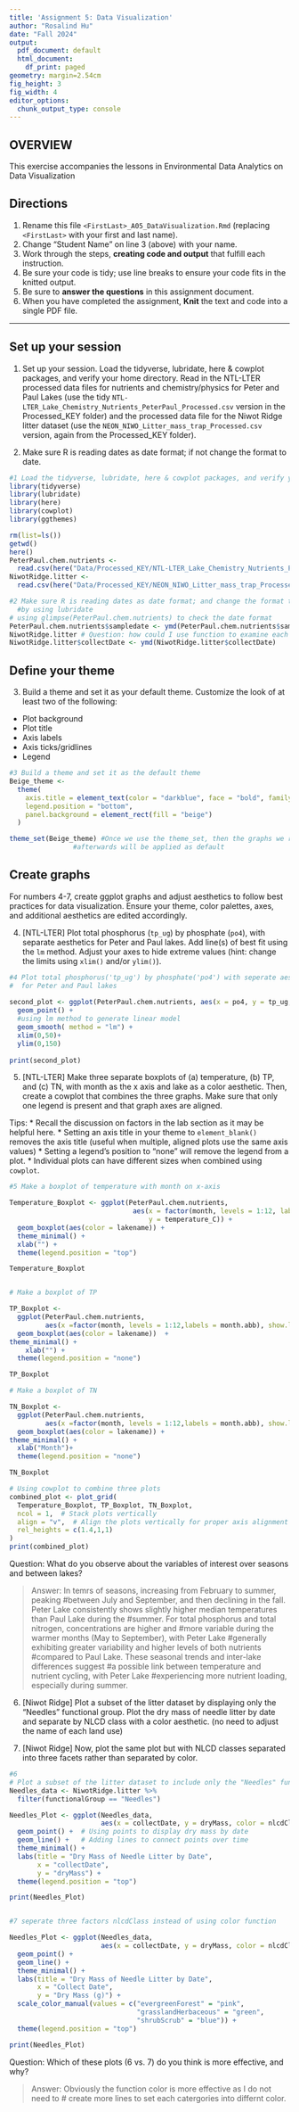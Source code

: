 ```yaml
---
title: 'Assignment 5: Data Visualization'
author: "Rosalind Hu"
date: "Fall 2024"
output:
  pdf_document: default
  html_document:
    df_print: paged
geometry: margin=2.54cm
fig_height: 3
fig_width: 4
editor_options:
  chunk_output_type: console
---
```


## OVERVIEW

This exercise accompanies the lessons in Environmental Data Analytics on Data Visualization 

## Directions
1. Rename this file `<FirstLast>_A05_DataVisualization.Rmd` (replacing `<FirstLast>` with your first and last name).
2. Change "Student Name" on line 3 (above) with your name.
3. Work through the steps, **creating code and output** that fulfill each instruction.
4. Be sure your code is tidy; use line breaks to ensure your code fits in the knitted output.
5. Be sure to **answer the questions** in this assignment document.
6. When you have completed the assignment, **Knit** the text and code into a single PDF file.

---

## Set up your session 

1. Set up your session. Load the tidyverse, lubridate, here & cowplot packages, and verify your home directory. Read in the NTL-LTER processed data files for nutrients and chemistry/physics for Peter and Paul Lakes (use the tidy `NTL-LTER_Lake_Chemistry_Nutrients_PeterPaul_Processed.csv` version in the Processed_KEY folder) and the processed data file for the Niwot Ridge litter dataset (use the `NEON_NIWO_Litter_mass_trap_Processed.csv` version, again from the Processed_KEY folder). 

2. Make sure R is reading dates as date format; if not change the format to date.

```r
#1 Load the tidyverse, lubridate, here & cowplot packages, and verify your home directory.
library(tidyverse)
library(lubridate)
library(here)
library(cowplot)
library(ggthemes)

rm(list=ls())
getwd()
here()
PeterPaul.chem.nutrients <- 
  read.csv(here("Data/Processed_KEY/NTL-LTER_Lake_Chemistry_Nutrients_PeterPaul_Processed.csv"), stringsAsFactors = TRUE)
NiwotRidge.litter <-
  read.csv(here("Data/Processed_KEY/NEON_NIWO_Litter_mass_trap_Processed.csv"), stringsAsFactors = TRUE)

#2 Make sure R is reading dates as date format; and change the format to date 
  #by using lubridate
# using glimpse(PeterPaul.chem.nutrients) to check the date format
PeterPaul.chem.nutrients$sampledate <- ymd(PeterPaul.chem.nutrients$sampledate)
NiwotRidge.litter # Question: how could I use function to examine each data property, like how to check Sampledate as Date format
NiwotRidge.litter$collectDate <- ymd(NiwotRidge.litter$collectDate)
```
## Define your theme
3. Build a theme and set it as your default theme. Customize the look of at least two of the following: 
 * Plot background
 * Plot title
 * Axis labels
 * Axis ticks/gridlines
 * Legend

```r
#3 Build a theme and set it as the default theme
Beige_theme <-
  theme(
    axis.title = element_text(color = "darkblue", face = "bold", family = "Times New Roman"),
    legend.position = "bottom",
    panel.background = element_rect(fill = "beige")
  )

theme_set(Beige_theme) #Once we use the theme_set, then the graphs we run 
                #afterwards will be applied as default
```

## Create graphs
For numbers 4-7, create ggplot graphs and adjust aesthetics to follow best practices for data visualization. Ensure your theme, color palettes, axes, and additional aesthetics are edited accordingly.

4. [NTL-LTER] Plot total phosphorus (`tp_ug`) by phosphate (`po4`), with separate aesthetics for Peter and Paul lakes. Add line(s) of best fit using the `lm` method. Adjust your axes to hide extreme values (hint: change the limits using `xlim()` and/or `ylim()`).

```r
#4 Plot total phosphorus('tp_ug') by phosphate('po4') with seperate aesthetics 
#  for Peter and Paul lakes
  
second_plot <- ggplot(PeterPaul.chem.nutrients, aes(x = po4, y = tp_ug, color = lakename)) +
  geom_point() +  
  #using lm method to generate linear model
  geom_smooth( method = "lm") + 
  xlim(0,50)+
  ylim(0,150)
  
print(second_plot)

```


5. [NTL-LTER] Make three separate boxplots of (a) temperature, (b) TP, and (c) TN, with month as the x axis and lake as a color aesthetic. Then, create a cowplot that combines the three graphs. Make sure that only one legend is present and that graph axes are aligned. 

Tips:
* Recall the discussion on factors in the lab section as it may be helpful here. 
* Setting an axis title in your theme to `element_blank()` removes the axis title (useful when multiple, aligned plots use the same axis values)
* Setting a legend's position to "none" will remove the legend from a plot.
* Individual plots can have different sizes when combined using `cowplot`.

```r
#5 Make a boxplot of temperature with month on x-axis

Temperature_Boxplot <- ggplot(PeterPaul.chem.nutrients,
                               aes(x = factor(month, levels = 1:12, labels = month.abb),
                                   y = temperature_C)) +
  geom_boxplot(aes(color = lakename)) +
  theme_minimal() +
  xlab("") +
  theme(legend.position = "top")

Temperature_Boxplot


# Make a boxplot of TP

TP_Boxplot <-
  ggplot(PeterPaul.chem.nutrients, 
         aes(x =factor(month, levels = 1:12,labels = month.abb), show.legend = F, y = tp_ug)) +
  geom_boxplot(aes(color = lakename))  +
theme_minimal() +
    xlab("") +
  theme(legend.position = "none")

TP_Boxplot

# Make a boxplot of TN

TN_Boxplot <-
  ggplot(PeterPaul.chem.nutrients,
         aes(x =factor(month, levels = 1:12,labels = month.abb), show.legend = F, y = tn_ug)) +
  geom_boxplot(aes(color = lakename)) +
theme_minimal() +
  xlab("Month")+
  theme(legend.position = "none")

TN_Boxplot

# Using cowplot to combine three plots
combined_plot <- plot_grid(
  Temperature_Boxplot, TP_Boxplot, TN_Boxplot,  
  ncol = 1,  # Stack plots vertically
  align = "v",  # Align the plots vertically for proper axis alignment
  rel_heights = c(1.4,1,1)
)
print(combined_plot)

```

Question: What do you observe about the variables of interest over seasons and between lakes? 

> Answer: In temrs of seasons, increasing from February to summer, peaking 
#between July and September, and then declining in the fall. Peter Lake 
consistently shows slightly higher median temperatures than Paul Lake during the
#summer. For total phosphorus and total nitrogen, concentrations are higher and 
#more variable during the warmer months (May to September), with Peter Lake 
#generally exhibiting greater variability and higher levels of both nutrients 
#compared to Paul Lake. These seasonal trends and inter-lake differences suggest
#a possible link between temperature and nutrient cycling, with Peter Lake 
#experiencing more nutrient loading, especially during summer.

6. [Niwot Ridge] Plot a subset of the litter dataset by displaying only the "Needles" functional group. Plot the dry mass of needle litter by date and separate by NLCD class with a color aesthetic. (no need to adjust the name of each land use)

7. [Niwot Ridge] Now, plot the same plot but with NLCD classes separated into three facets rather than separated by color. 

```r
#6
# Plot a subset of the litter dataset to include only the "Needles" functional group
Needles_data <- NiwotRidge.litter %>% 
  filter(functionalGroup == "Needles")

Needles_Plot <- ggplot(Needles_data, 
                       aes(x = collectDate, y = dryMass, color = nlcdClass)) +
  geom_point() +  # Using points to display dry mass by date
  geom_line() +   # Adding lines to connect points over time
  theme_minimal() +
  labs(title = "Dry Mass of Needle Litter by Date",
       x = "collectDate",
       y = "dryMass") +
  theme(legend.position = "top")

print(Needles_Plot)


#7 seperate three factors nlcdClass instead of using color function

Needles_Plot <- ggplot(Needles_data, 
                       aes(x = collectDate, y = dryMass, color = nlcdClass)) +
  geom_point() +  
  geom_line() +  
  theme_minimal() +
  labs(title = "Dry Mass of Needle Litter by Date",
       x = "Collect Date",
       y = "Dry Mass (g)") +
  scale_color_manual(values = c("evergreenForest" = "pink", 
                                "grasslandHerbaceous" = "green", 
                                "shrubScrub" = "blue")) +  
  theme(legend.position = "top")

print(Needles_Plot)

```
Question: Which of these plots (6 vs. 7) do you think is more effective, and why? 

> Answer: Obviously the function color is more effective as I do not need to 
# create more lines to set each catergories into differnt color.